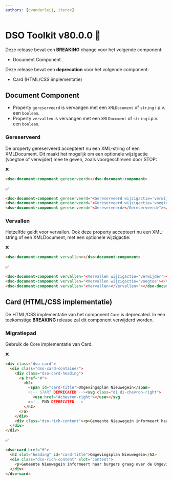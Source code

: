 ```yaml
---
authors: [cvanderleij, iterox]
---
```


# DSO Toolkit v80.0.0 🍟

Deze release bevat een **BREAKING** change voor het volgende component:

- Document Component

Deze release bevat een **deprecation** voor het volgende component:

- Card (HTML/CSS implementatie)

<!-- truncate -->

## Document Component

- Property `gereserveerd` is vervangen met een `XMLDocument` of `string` i.p.v. een `boolean`.
- Property `vervallen` is vervangen met een `XMLDocument` of `string` i.p.v. een `boolean`.

### Gereserveerd

De property gereserveerd accepteert nu een XML-string of een XMLDocument. Dit maakt het mogelijk om een optionele
wijzigactie (voegtoe of verwijder) mee te geven, zoals voorgeschreven door STOP:

❌

```html
<dso-document-component gereserveerd></dso-document-component>
```

✅

```html
<dso-document-component gereserveerd="<Gereserveerd wijzigactie='verwijder'></Gereserveerd>"></dso-document-component>
<dso-document-component gereserveerd="<Gereserveerd wijzigactie='voegtoe'></Gereserveerd>"></dso-document-component>
<dso-document-component gereserveerd="<Gereserveerd></Gereserveerd>"></dso-document-component>
```

### Vervallen

Hetzelfde geldt voor vervallen. Ook deze property accepteert nu een XML-string of een XMLDocument, met een optionele wijzigactie:

❌

```html
<dso-document-component vervallen></dso-document-component>
```

✅

```html
<dso-document-component vervallen="<Vervallen wijzigactie='verwijder'></Vervallen>"></dso-document-component>
<dso-document-component vervallen="<Vervallen wijzigactie='voegtoe'></Vervallen>"></dso-document-component>
<dso-document-component vervallen="<Vervallen></Vervallen>"></dso-document-component>
```

## Card (HTML/CSS implementatie)

De HTML/CSS implementatie van het component `Card` is deprecated. In een toekomstige **BREAKING** release zal dit
component verwijderd worden.

### Migratiepad

Gebruik de Core implementatie van Card.

❌

```html
<div class="dso-card">
  <div class="dso-card-container">
    <div class="dso-card-heading">
      <a href="#">
        <h2>
          <span id="card-title">Omgevingsplan Nieuwegein</span>
          <!-- START DEPRECATED --><svg class="di di-chevron-right">
            <use href="#chevron-right"></use></svg
          ><!-- END DEPRECATED -->
        </h2>
      </a>
    </div>
    <div class="dso-rich-content"><p>Gemeente Nieuwegein informeert haar burgers graag over de Omgevingswet.</p></div>
  </div>
</div>
```

✅

```html
<dso-card href="#">
  <h2 slot="heading" id="card-title">Omgevingsplan Nieuwegein</h2>
  <div class="dso-rich-content" slot="content">
    <p>Gemeente Nieuwegein informeert haar burgers graag over de Omgevingswet.</p>
  </div>
</dso-card>
```
